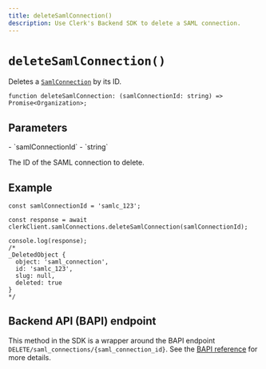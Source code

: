 ```yaml
---
title: deleteSamlConnection()
description: Use Clerk's Backend SDK to delete a SAML connection.
---
```


# `deleteSamlConnection()`

Deletes a [`SamlConnection`](/docs/references/backend/types/saml-connection) by its ID.

```tsx {{ prettier: false }}
function deleteSamlConnection: (samlConnectionId: string) => Promise<Organization>;
```

## Parameters

<Properties>
  - `samlConnectionId`
  - `string`

  The ID of the SAML connection to delete.
</Properties>

## Example

```tsx {{ prettier: false }}
const samlConnectionId = 'samlc_123';

const response = await clerkClient.samlConnections.deleteSamlConnection(samlConnectionId);

console.log(response);
/*
_DeletedObject {
  object: 'saml_connection',
  id: 'samlc_123',
  slug: null,
  deleted: true
}
*/
```

## Backend API (BAPI) endpoint

This method in the SDK is a wrapper around the BAPI endpoint `DELETE/saml_connections/{saml_connection_id}`. See the [BAPI reference](https://clerk.com/docs/reference/backend-api/tag/SAML-Connections#operation/DeleteSAMLConnection) for more details.
